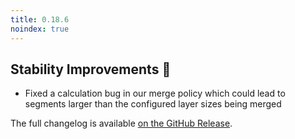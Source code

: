 ```yaml
---
title: 0.18.6
noindex: true
---
```


## Stability Improvements 💪

- Fixed a calculation bug in our merge policy which could lead to segments larger than the configured layer sizes being merged

The full changelog is available [on the GitHub Release](https://github.com/paradedb/paradedb/releases/tag/v0.18.6).
